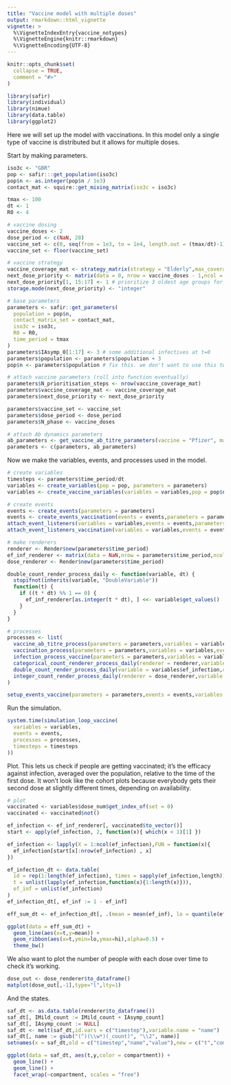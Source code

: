 ```yaml
---
title: "Vaccine model with multiple doses"
output: rmarkdown::html_vignette
vignette: >
  %\VignetteIndexEntry{vaccine_notypes}
  %\VignetteEngine{knitr::rmarkdown}
  %\VignetteEncoding{UTF-8}
---
```


```r
knitr::opts_chunk$set(
  collapse = TRUE,
  comment = "#>"
)
```

```r
library(safir)
library(individual)
library(nimue)
library(data.table)
library(ggplot2)
```

Here we will set up the model with vaccinations. In this model only a single type of vaccine is distributed but it allows for multiple doses.

Start by making parameters.

```r
iso3c <- "GBR"
pop <- safir:::get_population(iso3c)
pop$n <- as.integer(pop$n / 1e3)
contact_mat <- squire::get_mixing_matrix(iso3c = iso3c)

tmax <- 100
dt <- 1
R0 <- 4

# vaccine dosing
vaccine_doses <- 2
dose_period <- c(NaN, 28)
vaccine_set <- c(0, seq(from = 1e3, to = 1e4, length.out = (tmax/dt)-1))
vaccine_set <- floor(vaccine_set)

# vaccine strategy
vaccine_coverage_mat <- strategy_matrix(strategy = "Elderly",max_coverage = 0.2)
next_dose_priority <- matrix(data = 0, nrow = vaccine_doses - 1,ncol = ncol(vaccine_coverage_mat))
next_dose_priority[1, 15:17] <- 1 # prioritize 3 oldest age groups for next dose
storage.mode(next_dose_priority) <- "integer"

# base parameters
parameters <- safir::get_parameters(
  population = pop$n,
  contact_matrix_set = contact_mat,
  iso3c = iso3c,
  R0 = R0,
  time_period = tmax
)
parameters$IAsymp_0[1:17] <- 3 # some additional infectives at t=0
parameters$population <- parameters$population + 3
pop$n <- parameters$population # fix this. we don't want to use this twice.

# attach vaccine parameters (roll into function eventually)
parameters$N_prioritisation_steps <- nrow(vaccine_coverage_mat)
parameters$vaccine_coverage_mat <- vaccine_coverage_mat
parameters$next_dose_priority <- next_dose_priority

parameters$vaccine_set <- vaccine_set
parameters$dose_period <- dose_period
parameters$N_phase <- vaccine_doses

# attach Ab dynamics parameters
ab_parameters <- get_vaccine_ab_titre_parameters(vaccine = "Pfizer", max_dose = vaccine_doses)
parameters <- c(parameters, ab_parameters)
```

Now we make the variables, events, and processes used in the model.

```r
# create variables
timesteps <- parameters$time_period/dt
variables <- create_variables(pop = pop, parameters = parameters)
variables <- create_vaccine_variables(variables = variables,pop = pop$n,max_dose = vaccine_doses)

# create events
events <- create_events(parameters = parameters)
events <- create_events_vaccination(events = events,parameters = parameters)
attach_event_listeners(variables = variables,events = events,parameters = parameters, dt = dt)
attach_event_listeners_vaccination(variables = variables,events = events,parameters = parameters,dt = dt)

# make renderers
renderer <- Render$new(parameters$time_period)
ef_inf_renderer <- matrix(data = NaN,nrow = parameters$time_period,ncol = sum(pop$n))
dose_renderer <- Render$new(parameters$time_period)

double_count_render_process_daily <- function(variable, dt) {
  stopifnot(inherits(variable, "DoubleVariable"))
  function(t) {
    if ((t * dt) %% 1 == 0) {
      ef_inf_renderer[as.integer(t * dt), ] <<- variable$get_values()
    }
  }
}

# processes
processes <- list(
  vaccine_ab_titre_process(parameters = parameters,variables = variables,events = events,dt = dt),
  vaccination_process(parameters = parameters,variables = variables,events = events,dt = dt),
  infection_process_vaccine(parameters = parameters,variables = variables,events = events,dt = dt),
  categorical_count_renderer_process_daily(renderer = renderer,variable = variables$states,categories = variables$states$get_categories(),dt = dt),
  double_count_render_process_daily(variable = variables$ef_infection,dt = dt),
  integer_count_render_process_daily(renderer = dose_renderer,variable = variables$dose_num,margin = 0:2,dt = dt)
)

setup_events_vaccine(parameters = parameters,events = events,variables = variables,dt = dt)
```

Run the simulation.

```r
system.time(simulation_loop_vaccine(
  variables = variables,
  events = events,
  processes = processes,
  timesteps = timesteps
))
```

Plot. This lets us check if people are getting vaccinated; it's the efficacy against infection, averaged over the population, relative to the time of the first dose. It won't look like the cohort plots because everybody gets their second dose at slightly different times, depending on availability.

```r
# plot
vaccinated <- variables$dose_num$get_index_of(set = 0)
vaccinated <- vaccinated$not()

ef_infection <- ef_inf_renderer[, vaccinated$to_vector()]
start <- apply(ef_infection, 2, function(x){ which(x < 1)[1] })

ef_infection <- lapply(X = 1:ncol(ef_infection),FUN = function(x){
  ef_infection[start[x]:nrow(ef_infection) , x]
})

ef_infection_dt <- data.table(
  id = rep(1:length(ef_infection), times = sapply(ef_infection,length)),
  t = unlist(lapply(ef_infection,function(x){1:length(x)})),
  ef_inf = unlist(ef_infection)
)
ef_infection_dt[, ef_inf := 1 - ef_inf]

eff_sum_dt <- ef_infection_dt[, .(mean = mean(ef_inf), lo = quantile(ef_inf,probs =0.025) , hi = quantile(ef_inf,probs = 0.975)) , by = .(t)]

ggplot(data = eff_sum_dt) +
  geom_line(aes(x=t,y=mean)) +
  geom_ribbon(aes(x=t,ymin=lo,ymax=hi),alpha=0.5) +
  theme_bw()
```

We also want to plot the number of people with each dose over time to check it's working.

```r
dose_out <- dose_renderer$to_dataframe()
matplot(dose_out[,-1],type="l",lty=1)
```

And the states.

```r
saf_dt <- as.data.table(renderer$to_dataframe())
saf_dt[, IMild_count := IMild_count + IAsymp_count]
saf_dt[, IAsymp_count := NULL]
saf_dt <- melt(saf_dt,id.vars = c("timestep"),variable.name = "name")
saf_dt[, name := gsub("(^)(\\w*)(_count)", "\\2", name)]
setnames(x = saf_dt,old = c("timestep","name","value"),new = c("t","compartment","y"))

ggplot(data = saf_dt, aes(t,y,color = compartment)) +
  geom_line() +
  geom_line() +
  facet_wrap(~compartment, scales = "free")
```
